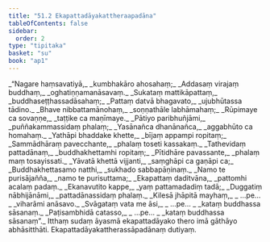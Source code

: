 ```yaml
---
title: "51.2 Ekapattadāyakattheraapadāna"
tableOfContents: false
sidebar:
  order: 2
type: "tipitaka"
basket: "su"
book: "ap1"
---
```



<DynamicBreadcrumb />

<Division number="39" book="ap1" bookNo="20" page="432">

<Paragraph number="6608" type="verses" book="ap1">
_“Nagare haṃsavatiyā,_  
_kumbhakāro ahosahaṃ;_  
_Addasaṃ virajaṃ buddhaṃ,_  
_oghatiṇṇamanāsavaṃ._  

</Paragraph>

</Division>
<Division number="40" book="ap1" bookNo="20" page="432">

<Paragraph number="6609" type="verses" book="ap1">
_Sukataṃ mattikāpattaṃ,_  
_buddhaseṭṭhassadāsahaṃ;_  
_Pattaṃ datvā bhagavato,_  
_ujubhūtassa tādino._  

</Paragraph>

</Division>
<Division number="41" book="ap1" bookNo="20" page="432">

<Paragraph number="6610" type="verses" book="ap1">
_Bhave nibbattamānohaṃ,_  
_soṇṇathāle labhāmahaṃ;_  
_Rūpimaye ca sovaṇṇe,_  
_taṭṭike ca maṇīmaye._  

</Paragraph>

</Division>
<Division number="42" book="ap1" bookNo="20" page="432">

<Paragraph number="6611" type="verses" book="ap1">
_Pātiyo paribhuñjāmi,_  
_puññakammassidaṃ phalaṃ;_  
_Yasānañca dhanānañca,_  
_aggabhūto ca homahaṃ._  

</Paragraph>

</Division>
<Division number="43" book="ap1" bookNo="20" page="432">

<Paragraph number="6612" type="verses" book="ap1">
_Yathāpi bhaddake khette,_  
_bījaṃ appampi ropitaṃ;_  
_Sammādhāraṃ pavecchante,_  
_phalaṃ toseti kassakaṃ._  

</Paragraph>

</Division>
<Division number="44" book="ap1" bookNo="20" page="432">

<Paragraph number="6613" type="verses" book="ap1">
_Tathevidaṃ pattadānaṃ,_  
_buddhakhettamhi ropitaṃ;_  
_Pītidhāre pavassante,_  
_phalaṃ maṃ tosayissati._  

</Paragraph>

</Division>
<Division number="45" book="ap1" bookNo="20" page="432">

<Paragraph number="6614" type="verses" book="ap1">
_Yāvatā khettā vijjanti,_  
_saṃghāpi ca gaṇāpi ca;_  
_Buddhakhettasamo natthi,_  
_sukhado sabbapāṇinaṃ._  

</Paragraph>

</Division>
<Division number="46" book="ap1" bookNo="20" page="433">

<Paragraph number="6615" type="verses" book="ap1">
_Namo te purisājañña,_  
_namo te purisuttama;_  
_Ekapattaṃ daditvāna,_  
_pattomhi acalaṃ padaṃ._  

</Paragraph>

</Division>
<Division number="47" book="ap1" bookNo="20" page="433">

<Paragraph number="6616" type="verses" book="ap1">
_Ekanavutito kappe,_  
_yaṃ pattamadadiṃ tadā;_  
_Duggatiṃ nābhijānāmi,_  
_pattadānassidaṃ phalaṃ._  

</Paragraph>

</Division>
<Division number="48" book="ap1" bookNo="20" page="433">

<Paragraph number="6617" type="verses" book="ap1">
_Kilesā jhāpitā mayhaṃ,_  
_ …pe… _  
_viharāmi anāsavo._  

</Paragraph>

</Division>
<Division number="49" book="ap1" bookNo="20" page="433">

<Paragraph number="6618" type="verses" book="ap1">
_Svāgataṃ vata me āsi,_  
_ …pe… _  
_kataṃ buddhassa sāsanaṃ._  

</Paragraph>

</Division>
<Division number="50" book="ap1" bookNo="20" page="433">

<Paragraph number="6619" type="verses" book="ap1">
_Paṭisambhidā catasso,_  
_ …pe… _  
_kataṃ buddhassa sāsanaṃ”._  

</Paragraph>

<Paragraph number="6620" book="ap1">
Itthaṃ sudaṃ āyasmā ekapattadāyako thero imā gāthāyo abhāsitthāti.

</Paragraph>
</Division>

<Paragraph number="6621" type="center" book="ap1">
Ekapattadāyakattherassāpadānaṃ dutiyaṃ.
</Paragraph>